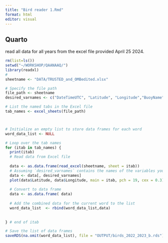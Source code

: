 ```yaml
---
title: "Bird reader 1.Rmd"
format: html
editor: visual
---
```


## Quarto

read all data for all years from the excel file provided April 25 2024.

```r
rm(list=ls())
setwd("~/WORKSHOP/QAANAAQ/")
library(readxl)
#
sheetname <- "DATA/TRUSTED_and_OMBedited.xlsx"
```

```r
# Specify the file path
file_path <- sheetname
desired_varnames <- c("DateTimeUTC", "Latitude", "Longitude","BuoyName")

# List the named tabs in the Excel file
tab_names <- excel_sheets(file_path)



# Initialize an empty list to store data frames for each word
word_data_list <- NULL

# Loop over the tab names
for (itab in tab_names) {
  print(itab)
  # Read data from Excel file
  
  data <- as.data.frame(read_excel(sheetname, sheet = itab))
  # Assuming `desired_varnames` contains the names of the variables you want to extract
  data <- data[, desired_varnames]
  plot(data$Latitude, data$Longitude, main = itab, pch = 19, cex = 0.3)
  
  # Convert to data frame
  data <- as.data.frame( data)
  
  # Add the combined data for the current word to the list
  word_data_list  <- rbind(word_data_list,data)
  
  
} # end of itab

# Save the list of data frames
saveRDS(na.omit(word_data_list), file = "OUTPUT/birds_2022_2023_b.rds")


```
